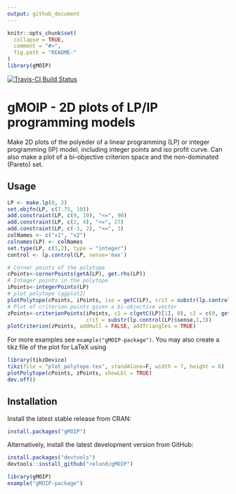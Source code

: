 ```yaml
---
output: github_document
---
```


<!-- README.md is generated from README.Rmd. Please edit that file -->

```r
knitr::opts_chunk$set(
  collapse = TRUE,
  comment = "#>",
  fig.path = "README-"
)
library(gMOIP)
```


[![Travis-CI Build Status](https://travis-ci.org/relund/gMOIP.svg?branch=master)](https://travis-ci.org/relund/gMOIP)

# gMOIP - 2D plots of LP/IP programming models 

Make 2D plots of the polyeder of a linear programming (LP) or integer programming (IP) model,
including integer points and iso profit curve. Can also make a plot of a bi-objective criterion
space and the non-dominated (Pareto) set.

## Usage

```r
LP <- make.lp(0, 2)
set.objfn(LP, c(7.75, 10))
add.constraint(LP, c(9, 10), "<=", 90)
add.constraint(LP, c(2, 4), "<=", 27)
add.constraint(LP, c(-3, 2), "<=", 3)
colNames <- c("x1", "x2")
colnames(LP) <- colNames
set.type(LP, c(1,2), type = "integer")
control <- lp.control(LP, sense='max')

# Corner points of the polytope
cPoints<-cornerPoints(getA(LP), get.rhs(LP))
# Integer points in the polytope
iPoints<-integerPoints(LP)
# plot polytope (ggplot2)
plotPolytope(cPoints, iPoints, iso = getC(LP), crit = substr(lp.control(LP)$sense,1,3))
# Plot of criterion points given a bi-objective vector
zPoints<-criterionPoints(iPoints, c1 = c(getC(LP)[1], 0), c2 = c(0, getC(LP)[2]),
                         crit = substr(lp.control(LP)$sense,1,3))
plotCriterion(zPoints, addHull = FALSE, addTriangles = TRUE)
```

For more examples see `example("gMOIP-package")`. You may also create a tikz file of the plot for LaTeX using

```r
library(tikzDevice)
tikz(file = "plot_polytope.tex", standAlone=F, width = 7, height = 6)
plotPolytope(cPoints, zPoints, showLbl = TRUE)
dev.off()
```


## Installation

Install the latest stable release from CRAN:

```r
install.packages("gMOIP")
```

Alternatively, install the latest development version from GitHub:

```r
install.packages("devtools")
devtools::install_github("relund/gMOIP")

library(gMOIP)
example("gMOIP-package")
```